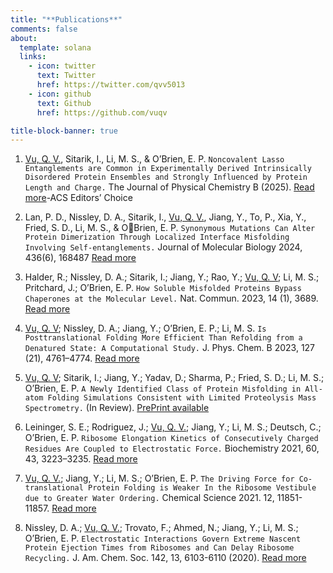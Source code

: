 ```yaml
---
title: "**Publications**"
comments: false
about:
  template: solana
  links:
    - icon: twitter
      text: Twitter
      href: https://twitter.com/qvv5013
    - icon: github
      text: Github
      href: https://github.com/vuqv

title-block-banner: true
---
```


<div style="text-align: left">

<!--
Open link in new tab: add {target="_blank"}
-->

1) <u>Vu, Q. V.</u>, Sitarik, I., Li, M. S., & O’Brien, E. P.
`Noncovalent Lasso Entanglements are Common in Experimentally Derived Intrinsically Disordered Protein Ensembles and Strongly Influenced by Protein Length and Charge.`
The Journal of Physical Chemistry B (2025).
[Read more](https://doi.org/10.1021/acs.jpcb.5c01260){target="_blank"}-ACS Editors' Choice

1) Lan, P. D., Nissley, D. A., Sitarik, I., <u>Vu, Q. V.</u>, Jiang, Y., To, P., Xia, Y., Fried, S. D., Li, M. S., & OBrien, E. P.
`Synonymous Mutations Can Alter Protein Dimerization Through Localized Interface Misfolding Involving Self-entanglements.`
Journal of Molecular Biology 2024, 436(6), 168487
[Read more](https://doi.org/10.1016/j.jmb.2024.168487){target="_blank"}


1) Halder, R.; Nissley, D. A.; Sitarik, I.; Jiang, Y.; Rao, Y.; <u>Vu, Q. V</u>; Li, M. S.; Pritchard, J.; O’Brien, E. P.
`How Soluble Misfolded Proteins Bypass Chaperones at the Molecular Level.`
Nat. Commun. 2023, 14 (1), 3689.
[Read more](https://doi.org/10.1038/s41467-023-38962-z){target="_blank"}


1) <u>Vu, Q. V</u>; Nissley, D. A.; Jiang, Y.; O’Brien, E. P.; Li, M. S.
`Is Posttranslational Folding More Efficient Than Refolding from a Denatured State: A Computational Study.`
J. Phys. Chem. B 2023, 127 (21), 4761–4774.
[Read more](https://pubs.acs.org/doi/10.1021/acs.jpcb.3c01694){target="_blank"}

1) <u>Vu, Q. V</u>; Sitarik, I.; Jiang, Y.; Yadav, D.; Sharma, P.; Fried, S. D.; Li, M. S.; O’Brien, E. P.
`A Newly Identified Class of Protein Misfolding in All-atom Folding Simulations Consistent with Limited Proteolysis Mass Spectrometry.`
(In Review). [PrePrint available](https://www.biorxiv.org/content/10.1101/2022.07.19.500586v2){target="_blank"}

1) Leininger, S. E.; Rodriguez, J.; <u>Vu, Q. V.</u>; Jiang, Y.; Li, M. S.; Deutsch, C.; O’Brien, E. P.
`Ribosome Elongation Kinetics of Consecutively Charged Residues Are Coupled to Electrostatic Force.`
Biochemistry 2021, 60, 43, 3223–3235. [Read more](https://pubs.acs.org/doi/10.1021/acs.biochem.1c00507){target="_blank"}

1) <u>Vu, Q. V.</u>; Jiang, Y.; Li, M. S.; O’Brien, E. P.
`The Driving Force for Co-translational Protein Folding is Weaker In the Ribosome Vestibule due to Greater Water Ordering.`
Chemical Science 2021. 12, 11851-11857. [Read more](https://pubs.rsc.org/en/content/articlelanding/2021/sc/d1sc01008e){target="_blank"}

1) Nissley, D. A.; <u>Vu, Q. V.</u>; Trovato, F.; Ahmed, N.; Jiang, Y.; Li, M. S.; O’Brien, E. P.
`Electrostatic Interactions Govern Extreme Nascent Protein Ejection Times from Ribosomes and Can Delay Ribosome Recycling.`
J. Am. Chem. Soc. 142, 13, 6103-6110 (2020). [Read more](https://pubs.acs.org/doi/10.1021/jacs.9b12264){target="_blank"}



</div>
